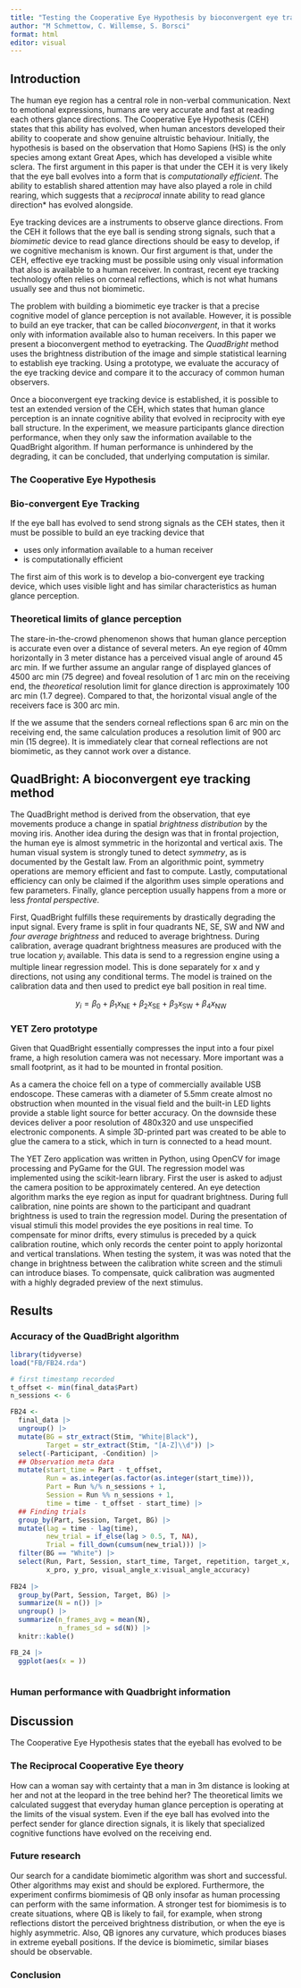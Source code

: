 ```yaml
---
title: "Testing the Cooperative Eye Hypothesis by bioconvergent eye tracking"
author: "M Schmettow, C. Willemse, S. Borsci"
format: html
editor: visual
---
```


## Introduction

The human eye region has a central role in non-verbal communication. Next to emotional expressions, humans are very accurate and fast at reading each others glance directions. The Cooperative Eye Hypothesis (CEH) states that this ability has evolved, when human ancestors developed their ability to cooperate and show genuine altruistic behaviour. Initially, the hypothesis is based on the observation that Homo Sapiens (HS) is the only species among extant Great Apes, which has developed a visible white sclera. The first argument in this paper is that under the CEH it is very likely that the eye ball evolves into a form that is *computationally efficient*. The ability to establish shared attention may have also played a role in child rearing, which suggests that a *reciprocal* innate ability to read glance direction\* has evolved alongside.

Eye tracking devices are a instruments to observe glance directions. From the CEH it follows that the eye ball is sending strong signals, such that a *biomimetic* device to read glance directions should be easy to develop, if we cognitive mechanism is known. Our first argument is that, under the CEH, effective eye tracking must be possible using only visual information that also is available to a human receiver. In contrast, recent eye tracking technology often relies on corneal reflections, which is not what humans usually see and thus not biomimetic.

The problem with building a biomimetic eye tracker is that a precise cognitive model of glance perception is not available. However, it is possible to build an eye tracker, that can be called *bioconvergent*, in that it works only with information available also to human receivers. In this paper we present a bioconvergent method to eyetracking. The *QuadBright* method uses the brightness distribution of the image and simple statistical learning to establish eye tracking. Using a prototype, we evaluate the accuracy of the eye tracking device and compare it to the accuracy of common human observers.

Once a bioconvergent eye tracking device is established, it is possible to test an extended version of the CEH, which states that human glance perception is an innate cognitive ability that evolved in reciprocity with eye ball structure. In the experiment, we measure participants glance direction performance, when they only saw the information available to the QuadBright algorithm. If human performance is unhindered by the degrading, it can be concluded, that underlying computation is similar.

### The Cooperative Eye Hypothesis

### Bio-convergent Eye Tracking

If the eye ball has evolved to send strong signals as the CEH states, then it must be possible to build an eye tracking device that

-   uses only information available to a human receiver
-   is computationally efficient

The first aim of this work is to develop a bio-convergent eye tracking device, which uses visible light and has similar characteristics as human glance perception.

### Theoretical limits of glance perception

The stare-in-the-crowd phenomenon shows that human glance perception is accurate even over a distance of several meters. An eye region of 40mm horizontally in 3 meter distance has a perceived visual angle of around 45 arc min. If we further assume an angular range of displayed glances of 4500 arc min (75 degree) and foveal resolution of 1 arc min on the receiving end, the *theoretical* resolution limit for glance direction is approximately 100 arc min (1.7 degree). Compared to that, the horizontal visual angle of the receivers face is 300 arc min.

If the we assume that the senders corneal reflections span 6 arc min on the receiving end, the same calculation produces a resolution limit of 900 arc min (15 degree). It is immediately clear that corneal reflections are not biomimetic, as they cannot work over a distance.

## QuadBright: A bioconvergent eye tracking method

The QuadBright method is derived from the observation, that eye movements produce a change in spatial *brightness distribution* by the moving iris. Another idea during the design was that in frontal projection, the human eye is almost symmetric in the horizontal and vertical axis. The human visual system is strongly tuned to detect *symmetry*, as is documented by the Gestalt law. From an algorithmic point, symmetry operations are memory efficient and fast to compute. Lastly, computational efficiency can only be claimed if the algorithm uses simple operations and few parameters. Finally, glance perception usually happens from a more or less *frontal perspective*.

First, QuadBright fulfills these requirements by drastically degrading the input signal. Every frame is split in four quadrants NE, SE, SW and NW and *four average brightness* and reduced to average brightness. During calibration, average quadrant brightness measures are produced with the true location $y_i$ available. This data is send to a regression engine using a multiple linear regression model. This is done separately for x and y directions, not using any conditional terms. The model is trained on the calibration data and then used to predict eye ball position in real time.

$$
y_i = \beta_0 + \beta_1 x_\textrm{NE} + \beta_2 x_\textrm{SE} + \beta_3 x_\textrm{SW} + \beta_4 x_\textrm{NW}
$$

### YET Zero prototype

Given that QuadBright essentially compresses the input into a four pixel frame, a high resolution camera was not necessary. More important was a small footprint, as it had to be mounted in frontal position.

As a camera the choice fell on a type of commercially available USB endoscope. These cameras with a diameter of 5.5mm create almost no obstruction when mounted in the visual field and the built-in LED lights provide a stable light source for better accuracy. On the downside these devices deliver a poor resolution of 480x320 and use unspecified electronic components. A simple 3D-printed part was created to be able to glue the camera to a stick, which in turn is connected to a head mount.

The YET Zero application was written in Python, using OpenCV for image processing and PyGame for the GUI. The regression model was implemented using the scikit-learn library. First the user is asked to adjust the camera position to be approximately centered. An eye detection algorithm marks the eye region as input for quadrant brightness. During full calibration, nine points are shown to the participant and quadrant brightness is used to train the regression model. During the presentation of visual stimuli this model provides the eye positions in real time. To compensate for minor drifts, every stimulus is preceded by a quick calibration routine, which only records the center point to apply horizontal and vertical translations. When testing the system, it was was noted that the change in brightness between the calibration white screen and the stimuli can introduce biases. To compensate, quick calibration was augmented with a highly degraded preview of the next stimulus.

## Results

### Accuracy of the QuadBright algorithm

```r
library(tidyverse)
load("FB/FB24.rda")

# first timestamp recorded
t_offset <- min(final_data$Part)
n_sessions <- 6

FB24 <-
  final_data |> 
  ungroup() |>
  mutate(BG = str_extract(Stim, "White|Black"),
         Target = str_extract(Stim, "[A-Z]\\d")) |> 
  select(-Participant, -Condition) |>
  ## Observation meta data
  mutate(start_time = Part - t_offset,
         Run = as.integer(as.factor(as.integer(start_time))),
         Part = Run %/% n_sessions + 1,
         Session = Run %% n_sessions + 1,
         time = time - t_offset - start_time) |> 
  ## Finding trials
  group_by(Part, Session, Target, BG) |> 
  mutate(lag = time - lag(time),
         new_trial = if_else(lag > 0.5, T, NA),
         Trial = fill_down(cumsum(new_trial))) |>
  filter(BG == "White") |> 
  select(Run, Part, Session, start_time, Target, repetition, target_x, target_y, time, BG, x, y, 
         x_pro, y_pro, visual_angle_x:visual_angle_accuracy)
  
FB24 |> 
  group_by(Part, Session, Target, BG) |> 
  summarize(N = n()) |> 
  ungroup() |>
  summarize(n_frames_avg = mean(N),
            n_frames_sd = sd(N)) |>
  knitr::kable()
```

```r
FB_24 |> 
  ggplot(aes(x = ))
  
```


### Human performance with Quadbright information



## Discussion

The Cooperative Eye Hypothesis states that the eyeball has evolved to be

### The Reciprocal Cooperative Eye theory

How can a woman say with certainty that a man in 3m distance is looking at her and not at the leopard in the tree behind her? The theoretical limits we calculated suggest that everyday human glance perception is operating at the limits of the visual system. Even if the eye ball has evolved into the perfect sender for glance direction signals, it is likely that specialized cognitive functions have evolved on the receiving end.

### Future research

Our search for a candidate biomimetic algorithm was short and successful. Other algorithms may exist and should be explored. Furthermore, the experiment confirms biomimesis of QB only insofar as human processing can perform with the same information. A stronger test for biomimesis is to create situations, where QB is likely to fail, for example, when strong reflections distort the perceived brightness distribution, or when the eye is highly asymmetric. Also, QB ignores any curvature, which produces biases in extreme eyeball positions. If the device is biomimetic, similar biases should be observable.

### Conclusion
